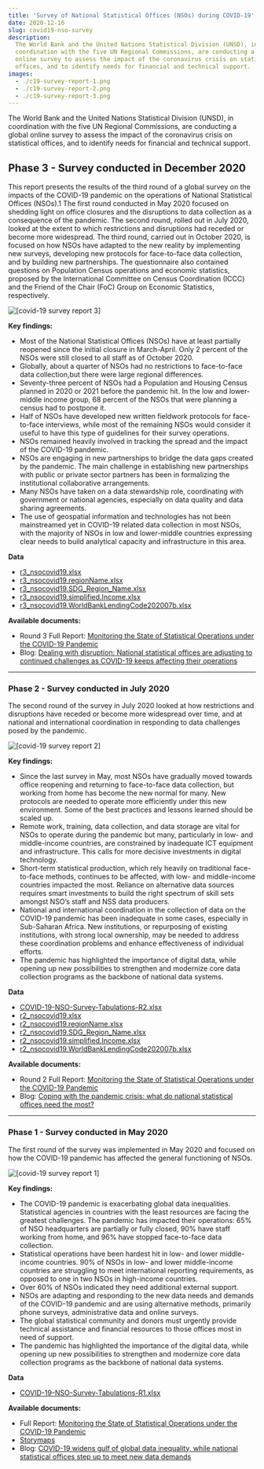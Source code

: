 ```yaml
---
title: 'Survey of National Statistical Offices (NSOs) during COVID-19'
date: 2020-12-16
slug: covid19-nso-survey
description:
  The World Bank and the United Nations Statistical Division (UNSD), in
  coordination with the five UN Regional Commissions, are conducting a global
  online survey to assess the impact of the coronavirus crisis on statistical
  offices, and to identify needs for financial and technical support.
images:
  - ./c19-survey-report-1.png
  - ./c19-survey-report-2.png
  - ./c19-survey-report-3.png
---
```



The World Bank and the United Nations Statistical Division (UNSD), in
coordination with the five UN Regional Commissions, are conducting a global
online survey to assess the impact of the coronavirus crisis on statistical
offices, and to identify needs for financial and technical support.

## Phase 3 - Survey conducted in December 2020

This report presents the results of the third round of a global survey on the
impacts of the COVID-19 pandemic on the operations of National Statistical
Offices (NSOs).1 The first round conducted in May 2020 focused on shedding light
on office closures and the disruptions to data collection as a consequence of
the pandemic. The second round, rolled out in July 2020, looked at the extent to
which restrictions and disruptions had receded or become more widespread. The
third round, carried out in October 2020, is focused on how NSOs have adapted to
the new reality by implementing new surveys, developing new protocols for
face-to-face data collection, and by building new partnerships. The
questionnaire also contained questions on Population Census operations and
economic statistics, proposed by the International Committee on Census
Coordination (ICCC) and the Friend of the Chair (FoC) Group on Economic
Statistics, respectively.

<Box mb={3}>
  <Img
    fluid={props.images[2]}
    title="[covid-19 survey report 3]"
    alt="[covid-19 survey report 3]"
  />
</Box>

**Key findings:**

- Most of the National Statistical Offices (NSOs) have at least partially
  reopened since the initial closure in March-April. Only 2 percent of the NSOs
  were still closed to all staff as of October 2020.
- Globally, about a quarter of NSOs had no restrictions to face-to-face data
  collection,but there were large regional differences.
- Seventy-three percent of NSOs had a Population and Housing Census planned in
  2020 or 2021 before the pandemic hit. In the low and lower-middle income
  group, 68 percent of the NSOs that were planning a census had to postpone it.
- Half of NSOs have developed new written fieldwork protocols for face-to-face
  interviews, while most of the remaining NSOs would consider it useful to have
  this type of guidelines for their survey operations.
- NSOs remained heavily involved in tracking the spread and the impact of the
  COVID-19 pandemic.
- NSOs are engaging in new partnerships to bridge the data gaps created by the
  pandemic. The main challenge in establishing new partnerships with public or
  private sector partners has been in formalizing the institutional
  collaborative arrangements.
- Many NSOs have taken on a data stewardship role, coordinating with government
  or national agencies, especially on data quality and data sharing agreements.
- The use of geospatial information and technologies has not been mainstreamed
  yet in COVID-19 related data collection in most NSOs, with the majority of
  NSOs in low and lower-middle countries expressing clear needs to build
  analytical capacity and infrastructure in this area.

**Data**

- [r3_nsocovid19.xlsx](/r3_nsocovid19.xlsx)
- [r3_nsocovid19.regionName.xlsx](/r3_nsocovid19.regionName.xlsx)
- [r3_nsocovid19.SDG_Region_Name.xlsx](/r3_nsocovid19.SDG_Region_Name.xlsx)
- [r3_nsocovid19.simplified.Income.xlsx](/r3_nsocovid19.simplified.Income.xlsx)
- [r3_nsocovid19.WorldBankLendingCode202007b.xlsx](/r3_nsocovid19.WorldBankLendingCode202007b.xlsx)

**Available documents:**

- Round 3 Full Report:
  [Monitoring the State of Statistical Operations under the COVID-19 Pandemic](https://unstats.un.org/unsd/covid19-response/covid19-nso-survey-report-3.pdf)
- Blog:
  [Dealing with disruption: National statistical offices are adjusting to continued challenges as COVID-19 keeps affecting their operations](https://covid-19-response.unstatshub.org/statistical-programmes/dealing-with-disruption/)

---

### Phase 2 - Survey conducted in July 2020

The second round of the survey in July 2020 looked at how restrictions and
disruptions have receded or become more widespread over time, and at national
and international coordination in responding to data challenges posed by the
pandemic.

<Box mb={3}>
  <Img
    fluid={props.images[1]}
    title="[covid-19 survey report 2]"
    alt="[covid-19 survey report 2]"
  />
</Box>

**Key findings:**

- Since the last survey in May, most NSOs have gradually moved towards office
  reopening and returning to face-to-face data collection, but working from home
  has become the new normal for many. New protocols are needed to operate more
  efficiently under this new environment. Some of the best practices and lessons
  learned should be scaled up.
- Remote work, training, data collection, and data storage are vital for NSOs to
  operate during the pandemic but many, particularly in low- and middle-income
  countries, are constrained by inadequate ICT equipment and infrastructure.
  This calls for more decisive investments in digital technology.
- Short-term statistical production, which rely heavily on traditional
  face-to-face methods, continues to be affected, with low- and middle-income
  countries impacted the most. Reliance on alternative data sources requires
  smart investments to build the right spectrum of skill sets amongst NSO’s
  staff and NSS data producers.
- National and international coordination in the collection of data on the
  COVID-19 pandemic has been inadequate in some cases, especially in Sub-Saharan
  Africa. New institutions, or repurposing of existing institutions, with strong
  local ownership, may be needed to address these coordination problems and
  enhance effectiveness of individual efforts.
- The pandemic has highlighted the importance of digital data, while opening up
  new possibilities to strengthen and modernize core data collection programs as
  the backbone of national data systems.

**Data**

- [COVID-19-NSO-Survey-Tabulations-R2.xlsx](https://unstats.un.org/unsd/covid19-response/COVID-19-NSO-Survey-Tabulations-R2.xlsx)
- [r2_nsocovid19.xlsx](/r2_nsocovid19.xlsx)
- [r2_nsocovid19.regionName.xlsx](/r2_nsocovid19.regionName.xlsx)
- [r2_nsocovid19.SDG_Region_Name.xlsx](/r2_nsocovid19.SDG_Region_Name.xlsx)
- [r2_nsocovid19.simplified.Income.xlsx](/r2_nsocovid19.simplified.Income.xlsx)
- [r2_nsocovid19.WorldBankLendingCode202007b.xlsx](/r2_nsocovid19.WorldBankLendingCode202007b.xlsx)

**Available documents:**

- Round 2 Full Report:
  [Monitoring the State of Statistical Operations under the COVID-19 Pandemic](https://unstats.un.org/unsd/covid19-response/covid19-nso-survey-report-2.pdf)
- Blog:
  [Coping with the pandemic crisis: what do national statistical offices need the most?](https://covid-19-response.unstatshub.org/statistical-programmes/priority-needs-of-national-statistical-offices/)

---

### Phase 1 - Survey conducted in May 2020

The first round of the survey was implemented in May 2020 and focused on how the
COVID-19 pandemic has affected the general functioning of NSOs.

<Box mb={2}>
  <Img
    fluid={props.images[0]}
    title="[covid-19 survey report 1]"
    alt="[covid-19 survey report 1]"
  />
</Box>

**Key findings:**

- The COVID-19 pandemic is exacerbating global data inequalities. Statistical
  agencies in countries with the least resources are facing the greatest
  challenges. The pandemic has impacted their operations: 65% of NSO
  headquarters are partially or fully closed, 90% have staff working from home,
  and 96% have stopped face-to-face data collection.
- Statistical operations have been hardest hit in low- and lower middle-income
  countries. 90% of NSOs in low- and lower middle-income countries are
  struggling to meet international reporting requirements, as opposed to one in
  two NSOs in high-income countries.
- Over 60% of NSOs indicated they need additional external support.
- NSOs are adapting and responding to the new data needs and demands of the
  COVID-19 pandemic and are using alternative methods, primarily phone surveys,
  administrative data and online surveys.
- The global statistical community and donors must urgently provide technical
  assistance and financial resources to those offices most in need of support.
- The pandemic has highlighted the importance of the digital data, while opening
  up new possibilities to strengthen and modernize core data collection programs
  as the backbone of national data systems.

**Data**

- [COVID-19-NSO-Survey-Tabulations-R1.xlsx](https://unstats.un.org/unsd/covid19-response/COVID-19-NSO-Survey-Tabulations-R1.xlsx)

**Available documents:**

- Full Report:
  [Monitoring the State of Statistical Operations under the COVID-19 Pandemic](https://unstats.un.org/unsd/covid19-response/covid19-nso-survey-report.pdf)
- [Storymaps](https://storymaps.arcgis.com/stories/ea8f835689744f88a7a8bebb7fed00a4)
- Blog:
  [COVID-19 widens gulf of global data inequality, while national statistical offices step up to meet new data demands](https://covid-19-response.unstatshub.org/statistical-programmes/covid-19-widens-gulf-of-data-inequality/)
